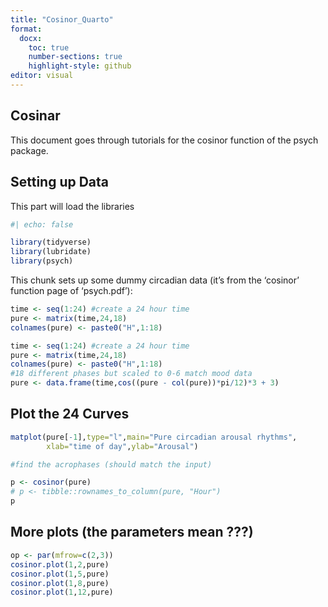 ```yaml
---
title: "Cosinor_Quarto"
format: 
  docx:
    toc: true
    number-sections: true
    highlight-style: github
editor: visual
---
```


## Cosinar

This document goes through tutorials for the cosinor function of the psych package.

## Setting up Data

This part will load the libraries

```r

#| echo: false

library(tidyverse)
library(lubridate)
library(psych)


```

This chunk sets up some dummy circadian data (it's from the 'cosinor' function page of 'psych.pdf'):

```r


time <- seq(1:24) #create a 24 hour time
pure <- matrix(time,24,18)
colnames(pure) <- paste0("H",1:18)

time <- seq(1:24) #create a 24 hour time
pure <- matrix(time,24,18)
colnames(pure) <- paste0("H",1:18)
#18 different phases but scaled to 0-6 match mood data
pure <- data.frame(time,cos((pure - col(pure))*pi/12)*3 + 3)


```

## Plot the 24 Curves

```r


matplot(pure[-1],type="l",main="Pure circadian arousal rhythms",
        xlab="time of day",ylab="Arousal")


```

```r

#find the acrophases (should match the input)

p <- cosinor(pure) 
# p <- tibble::rownames_to_column(pure, "Hour")
p


```

## More plots (the parameters mean ???)

```r

op <- par(mfrow=c(2,3))
cosinor.plot(1,2,pure)
cosinor.plot(1,5,pure)
cosinor.plot(1,8,pure)
cosinor.plot(1,12,pure)

```

```{}
```

